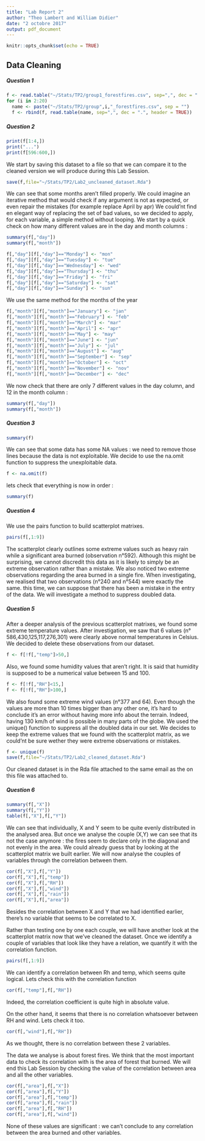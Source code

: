 ```yaml
---
title: "Lab Report 2"
author: "Theo Lambert and William Didier"
date: "2 octobre 2017"
output: pdf_document
---
```


```r
knitr::opts_chunk$set(echo = TRUE)
```

## Data Cleaning

##### Question 1


```r
f <- read.table("~/Stats/TP2/group1_forestfires.csv", sep=",", dec = ".", header = TRUE)
for (i in 2:20)
  name <- paste("~/Stats/TP2/group",i,"_forestfires.csv", sep = "")
  f <- rbind(f, read.table(name, sep=",", dec = ".", header = TRUE))
```

##### Question 2

```r
print(f[1:4,])
print("...")
print(f[596:600,])
```
We start by saving this dataset to a file so that we can compare it to the cleaned version we will produce during this Lab Session.
```r
save(f,file="~/Stats/TP2/Lab2_uncleaned_dataset.Rda")
```


We can see that some months aren't filled properly. We could imagine an iterative method that would check if any argument is not as expected, or even repair the mistakes (for example replace April by apr)
We could'nt find en elegant way of replacing the set of bad values, so we decided to apply, for each variable, a simple method without looping.
We start by a quick check on how many different values are in the day and month columns :
```r
summary(f[,"day"])
summary(f[,"month"])
```


```r
f[,"day"][f[,"day"]=="Monday"] <- "mon"
f[,"day"][f[,"day"]=="Tuesday"] <- "tue"
f[,"day"][f[,"day"]=="Wednesday"] <- "wed"
f[,"day"][f[,"day"]=="Thursday"] <- "thu"
f[,"day"][f[,"day"]=="Friday"] <- "fri"
f[,"day"][f[,"day"]=="Saturday"] <- "sat"
f[,"day"][f[,"day"]=="Sunday"] <- "sun"
```

We use the same method for the months of the year

```r
f[,"month"][f[,"month"]=="January"] <- "jan"
f[,"month"][f[,"month"]=="February"] <- "feb"
f[,"month"][f[,"month"]=="March"] <- "mar"
f[,"month"][f[,"month"]=="April"] <- "apr"
f[,"month"][f[,"month"]=="May"] <- "may"
f[,"month"][f[,"month"]=="June"] <- "jun"
f[,"month"][f[,"month"]=="July"] <- "jul"
f[,"month"][f[,"month"]=="August"] <- "aug"
f[,"month"][f[,"month"]=="September"] <- "sep"
f[,"month"][f[,"month"]=="October"] <- "oct"
f[,"month"][f[,"month"]=="November"] <- "nov"
f[,"month"][f[,"month"]=="December"] <- "dec"
```


We now check that there are only 7 different values in the day column, and 12 in the month column :
```r
summary(f[,"day"])
summary(f[,"month"])
```

##### Question 3

```r
summary(f)
```

We can see that some data has some NA values : we need to remove those lines because the data is not exploitable. We decide to use the na.omit function to suppress the unexploitable data.
```r
f <- na.omit(f)
```

lets check that everything is now in order :
```r
summary(f)
```


##### Question 4

We use the pairs function to build scatterplot matrixes.
```r
pairs(f[,1:9])
```

The scatterplot clearly outlines some extreme values such as heavy rain while a significant area burned (observation n°592). Although this might be surprising, we cannot discredit this data as it is likely to simply be an extreme observation rather than a mistake.
We also noticed two extreme observations regarding the area burned in a single fire. When investigating, we realised that two observations (n°240 and n°544) were exactly the same. this time, we can suppose that there has been a mistake in the entry of the data. We will investigate a method to suppress doubled data. 

##### Question 5

After a deeper analysis of the previous scatterplot matrixes, we found some extreme temperature values. After investigation, we saw that 6 values (n° 586,430,125,117,276,301) were clearly above normal temperatures in Celsius. We decided to delete these observations from our dataset.
```r
f <- f[!f[,"temp"]>50,]
```

Also, we found some humidity values that aren't right. It is said that humidity is supposed to be a numerical value between 15 and 100.

```r
f <- f[!f[,"RH"]<15,]
f <- f[!f[,"RH"]>100,]
```


We also found some extreme wind values (n°377 and 64). Even though the values are more than 10 times bigger than any other one, it's hard to conclude it's an error without having more info about the terrain. Indeed, having 130 km/h of wind is possible in many parts of the globe. 
We used the unique() function to suppress all the doubled data in our set. We decides to keep the extreme values that we found with the scatterplot matrix, as we could'nt be sure wether they were extreme observations or mistakes.

```r
f <- unique(f)
save(f,file="~/Stats/TP2/Lab2_cleaned_dataset.Rda")
```

Our cleaned dataset is in the Rda file attached to the same email as the on this file was attached to.


##### Question 6

```r
summary(f[,"X"])
summary(f[,"Y"])
table(f[,"X"],f[,"Y"])
```

We can see that individually, X and Y seem to be quite evenly distributed in the analysed area. But once we analyse the couple (X,Y) we can see that its not the case anymore : the fires seem to declare only in the diagonal and not evenly in the area. We could already guess that by looking at the scatterplot matrix we built earlier. We will now analyse the couples of variables through the correlation between them. 

```r
cor(f[,"X"],f[,"Y"])
cor(f[,"X"],f[,"temp"])
cor(f[,"X"],f[,"RH"])
cor(f[,"X"],f[,"wind"])
cor(f[,"X"],f[,"rain"])
cor(f[,"X"],f[,"area"])
```
Besides the correlation between X and Y that we had identified earlier, there's no variable that seems to be correlated to X.

Rather than testing one by one each couple, we will have another look at the scatterplot matrix now that we've cleaned the dataset. Once we identify a couple of variables that look like they have a relation, we quantify it with the correlation function.
```r
pairs(f[,1:9])
```

We can identify a correlation between Rh and temp, which seems quite logical. Lets check this with the correlation function
```r
cor(f[,"temp"],f[,"RH"])
```
Indeed, the correlation coefficient is quite high in absolute value.

On the other hand, it seems that there is no correlation whatsoever between RH and wind. Lets check it too.
```r
cor(f[,"wind"],f[,"RH"])
```
As we thought, there is no correlation between these 2 variables.


The data we analyse is about forest fires. We think that the most important data to check its correlation with is the area of forest that burned. We will end this Lab Session by checking the value of the correlation between area and all the other variables.
```r
cor(f[,"area"],f[,"X"])
cor(f[,"area"],f[,"Y"])
cor(f[,"area"],f[,"temp"])
cor(f[,"area"],f[,"rain"])
cor(f[,"area"],f[,"RH"])
cor(f[,"area"],f[,"wind"])
```
None of these values are significant : we can't conclude to any correlation between the area burned and other variables.
